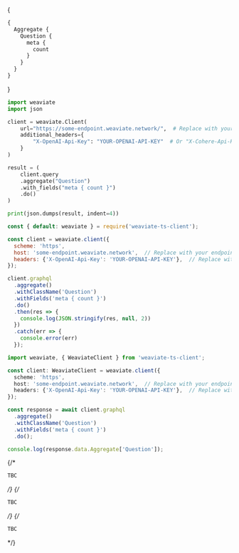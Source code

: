 
<Tabs groupId="languages">
{<TabItem value="graphql" label="GraphQL">

```graphql
{
  Aggregate {
    Question {
      meta {
        count
      }
    }
  }
}
```

</TabItem>}
<TabItem value="py" label="Python">

```python
import weaviate
import json

client = weaviate.Client(
    url="https://some-endpoint.weaviate.network/",  # Replace with your endpoint
    additional_headers={
        "X-OpenAI-Api-Key": "YOUR-OPENAI-API-KEY"  # Or "X-Cohere-Api-Key" or "X-HuggingFace-Api-Key"
    }
)

result = (
    client.query
    .aggregate("Question")
    .with_fields("meta { count }")
    .do()
)

print(json.dumps(result, indent=4))
```

</TabItem>
<TabItem value="js" label="JavaScript">

```js
const { default: weaviate } = require('weaviate-ts-client');

const client = weaviate.client({
  scheme: 'https',
  host: 'some-endpoint.weaviate.network',  // Replace with your endpoint
  headers: {'X-OpenAI-Api-Key': 'YOUR-OPENAI-API-KEY'},  // Replace with your API key
});

client.graphql
  .aggregate()
  .withClassName('Question')
  .withFields('meta { count }')
  .do()
  .then(res => {
    console.log(JSON.stringify(res, null, 2))
  })
  .catch(err => {
    console.error(err)
  });
```

</TabItem>
<TabItem value="ts" label="TypeScript">

```ts
import weaviate, { WeaviateClient } from 'weaviate-ts-client';

const client: WeaviateClient = weaviate.client({
  scheme: 'https',
  host: 'some-endpoint.weaviate.network',  // Replace with your endpoint
  headers: {'X-OpenAI-Api-Key': 'YOUR-OPENAI-API-KEY'},  // Replace with your API key
});

const response = await client.graphql
  .aggregate()
  .withClassName('Question')
  .withFields('meta { count }')
  .do();

console.log(response.data.Aggregate['Question']);
```

</TabItem>
{/* <TabItem value="go" label="Go">

```go
TBC
```

</TabItem> */}
{/* <TabItem value="java" label="Java">

```java
TBC
```

</TabItem> */}
{/* <TabItem value="curl" label="Curl">

```bash
TBC
```

</TabItem> */}
</Tabs>
